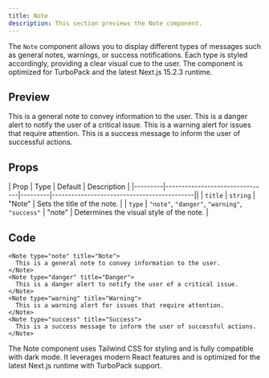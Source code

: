 ```yaml
---
title: Note
description: This section previews the Note component.
---
```


The `Note` component allows you to display different types of messages such as general notes, warnings, or success notifications. Each type is styled accordingly, providing a clear visual cue to the user. The component is optimized for TurboPack and the latest Next.js 15.2.3 runtime.

## Preview

<Note type="note" title="Note">
  This is a general note to convey information to the user.
</Note>
<Note type="danger" title="Danger">
  This is a danger alert to notify the user of a critical issue.
</Note>
<Note type="warning" title="Warning">
  This is a warning alert for issues that require attention.
</Note>
<Note type="success" title="Success">
  This is a success message to inform the user of successful actions.
</Note>

## Props

| Prop    | Type                           | Default | Description                                |
|---------|--------------------------------|---------|--------------------------------------------||
| `title` | `string`                       | "Note"  | Sets the title of the note.                |
| `type`  | `"note"`, `"danger"`, `"warning"`, `"success"` | "note"  | Determines the visual style of the note.   |

## Code

```
<Note type="note" title="Note">
  This is a general note to convey information to the user.
</Note>
<Note type="danger" title="Danger">
  This is a danger alert to notify the user of a critical issue.
</Note>
<Note type="warning" title="Warning">
  This is a warning alert for issues that require attention.
</Note>
<Note type="success" title="Success">
  This is a success message to inform the user of successful actions.
</Note>
```

The Note component uses Tailwind CSS for styling and is fully compatible with dark mode. It leverages modern React features and is optimized for the latest Next.js runtime with TurboPack support.